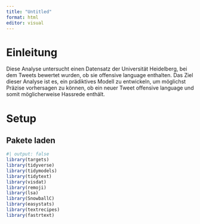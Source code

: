 ```yaml
---
title: "Untitled"
format: html
editor: visual
---
```


# Einleitung

Diese Analyse untersucht einen Datensatz der Universität Heidelberg, bei dem Tweets bewertet wurden, ob sie offensive language enthalten. Das Ziel dieser Analyse ist es, ein prädiktives Modell zu entwickeln, um möglichst Präzise vorhersagen zu können, ob ein neuer Tweet offensive language und somit möglicherweise Hassrede enthält.

# Setup

## Pakete laden

```r
#| output: false
library(targets)
library(tidyverse)
library(tidymodels)
library(tidytext)
library(visdat)
library(remoji)
library(lsa)
library(SnowballC)
library(easystats)
library(textrecipes)
library(fastrtext)
```
